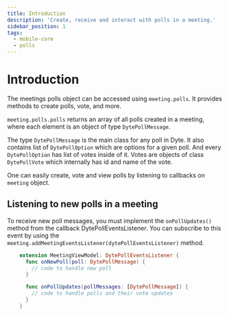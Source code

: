 ```yaml
---
title: Introduction
description: 'Create, receive and interact with polls in a meeting.'
sidebar_position: 1
tags:
  - mobile-core
  - polls
---
```


# Introduction

The meetings polls object can be accessed using `meeting.polls`. It provides
methods to create polls, vote, and more.

`meeting.polls.polls` returns an array of all polls created in a meeting, where
each element is an object of type `DytePollMessage`.

The type `DytePollMessage` is the main class for any poll in Dyte. It also
contains list of `DytePollOption` which are options for a given poll. And every
`DytePollOption` has list of votes inside of it. Votes are objects of class
`DytePollVote` which internally has id and name of the vote.

One can easily create, vote and view polls by listening to callbacks on
`meeting` object.

## Listening to new polls in a meeting

To receive new poll messages, you must implement the `onPollUpdates()` method from
the callback DytePollEventsListener. You can subscribe to this event by
using the `meeting.addMeetingEventsListener(dytePollEventsListener)` method.

```swift
    extension MeetingViewModel: DytePollEventsListener {
      func onNewPoll(poll: DytePollMessage) {
        // code to handle new poll
      }

      func onPollUpdates(pollMessages: [DytePollMessage]) {
        // code to handle polls and their vote updates
      }
    }
```

<head>
  <title>iOS Core Introduction</title>
</head>
